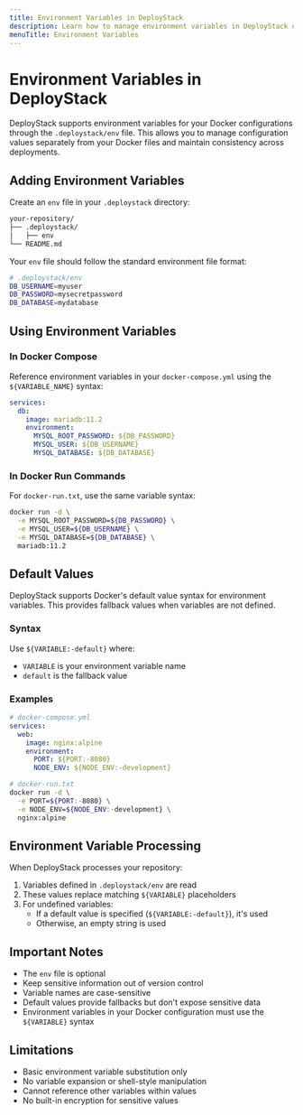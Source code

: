 ```yaml
---
title: Environment Variables in DeployStack
description: Learn how to manage environment variables in DeployStack using the .deploystack/env file. Support for Docker Compose, Docker run commands, and default values.
menuTitle: Environment Variables
---
```


# Environment Variables in DeployStack

DeployStack supports environment variables for your Docker configurations through the `.deploystack/env` file. This allows you to manage configuration values separately from your Docker files and maintain consistency across deployments.

## Adding Environment Variables

Create an `env` file in your `.deploystack` directory:

```bash
your-repository/
├── .deploystack/
│   ├── env
└── README.md
```

Your `env` file should follow the standard environment file format:

```bash
# .deploystack/env
DB_USERNAME=myuser
DB_PASSWORD=mysecretpassword
DB_DATABASE=mydatabase
```

## Using Environment Variables

### In Docker Compose

Reference environment variables in your `docker-compose.yml` using the `${VARIABLE_NAME}` syntax:

```yaml
services:
  db:
    image: mariadb:11.2
    environment:
      MYSQL_ROOT_PASSWORD: ${DB_PASSWORD}
      MYSQL_USER: ${DB_USERNAME}
      MYSQL_DATABASE: ${DB_DATABASE}
```

### In Docker Run Commands

For `docker-run.txt`, use the same variable syntax:

```bash
docker run -d \
  -e MYSQL_ROOT_PASSWORD=${DB_PASSWORD} \
  -e MYSQL_USER=${DB_USERNAME} \
  -e MYSQL_DATABASE=${DB_DATABASE} \
  mariadb:11.2
```

## Default Values

DeployStack supports Docker's default value syntax for environment variables. This provides fallback values when variables are not defined.

### Syntax

Use `${VARIABLE:-default}` where:

- `VARIABLE` is your environment variable name
- `default` is the fallback value

### Examples

```yaml
# docker-compose.yml
services:
  web:
    image: nginx:alpine
    environment:
      PORT: ${PORT:-8080}
      NODE_ENV: ${NODE_ENV:-development}
```

```bash
# docker-run.txt
docker run -d \
  -e PORT=${PORT:-8080} \
  -e NODE_ENV=${NODE_ENV:-development} \
  nginx:alpine
```

## Environment Variable Processing

When DeployStack processes your repository:

1. Variables defined in `.deploystack/env` are read
2. These values replace matching `${VARIABLE}` placeholders
3. For undefined variables:
   - If a default value is specified (`${VARIABLE:-default}`), it's used
   - Otherwise, an empty string is used

## Important Notes

- The `env` file is optional
- Keep sensitive information out of version control
- Variable names are case-sensitive
- Default values provide fallbacks but don't expose sensitive data
- Environment variables in your Docker configuration must use the `${VARIABLE}` syntax

## Limitations

- Basic environment variable substitution only
- No variable expansion or shell-style manipulation
- Cannot reference other variables within values
- No built-in encryption for sensitive values
